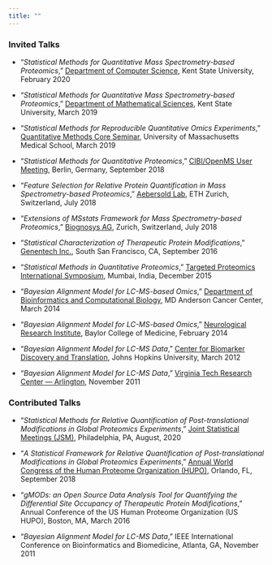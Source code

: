 ```yaml
---
title: ""
---
```


### Invited Talks

* "_Statistical Methods for Quantitative Mass Spectrometry-based Proteomics_," [Department of Computer Science](https://www.kent.edu/cs), Kent State University, February 2020

* "_Statistical Methods for Quantitative Mass Spectrometry-based Proteomics_," [Department of Mathematical Sciences](https://www.kent.edu/math), Kent State University, March 2019

* "_Statistical Methods for Reproducible Quantitative Omics Experiments_," [Quantitative Methods Core Seminar](https://www.umassmed.edu/pqhs/qmc/), University of Massachusetts Medical School, March 2019

* "_Statistical Methods for Quantitative Proteomics_," [CIBI/OpenMS User Meeting](https://sites.google.com/view/cibi-user-meeting-2018/home), Berlin, Germany, September 2018

* "_Feature Selection for Relative Protein Quantification in Mass Spectrometry-based Proteomics_," [Aebersold Lab](http://www.imsb.ethz.ch/research/aebersold.html), ETH Zurich, Switzerland, July 2018

* "_Extensions of MSstats Framework for Mass Spectrometry-based Proteomics_," [Biognosys AG](https://biognosys.com/), Zurich, Switzerland, July 2018

* "_Statistical Characterization of Therapeutic Protein Modifications_," [Genentech Inc.](https://www.gene.com/), South San Francisco, CA, September 2016

* "_Statistical Methods in Quantitative Proteomics_," [Targeted Proteomics International Symposium](http://www.bio.iitb.ac.in/~sanjeeva/itpws/symposium/), Mumbai, India, December 2015

* "_Bayesian Alignment Model for LC-MS-based Omics_," [Department of Bioinformatics and Computational Biology](https://www.mdanderson.org/research/departments-labs-institutes/departments-divisions/bioinformatics-and-computational-biology.html), MD Anderson Cancer Center, March 2014

* "_Bayesian Alignment Model for LC-MS-based Omics_," [Neurological Research Institute](https://nri.texaschildrens.org/), Baylor College of Medicine, February 2014

* "_Bayesian Alignment Model for LC-MS Data_," [Center for Biomarker Discovery and Translation](https://www.biomarkercenter.org/), Johns Hopkins University, March 2012

* "_Bayesian Alignment Model for LC-MS Data_," [Virginia Tech Research Center --- Arlington](https://www.ncr.vt.edu/discovery/research_center_arlington.html), November 2011

### Contributed Talks

* "_Statistical Methods for Relative Quantification of Post-translational Modifications in Global Proteomics Experiments_," [Joint Statistical Meetings (JSM)](https://ww2.amstat.org/meetings/jsm/2020/), Philadelphia, PA, August, 2020

* "_A Statistical Framework for Relative Quantification of Post-translational Modifications in Global Proteomics Experiments_," [Annual World Congress of the Human Proteome Organization (HUPO)](https://www.hupo2018.org/), Orlando, FL, September 2018

* "_gMODs: an Open Source Data Analysis Tool for Quantifying the Differential Site Occupancy of Therapeutic Protein Modifications_," Annual Conference of the US Human Proteome Organization (US HUPO), Boston, MA, March 2016

* "_Bayesian Alignment Model for LC-MS Data_," IEEE International Conference on Bioinformatics and Biomedicine, Atlanta, GA, November 2011


